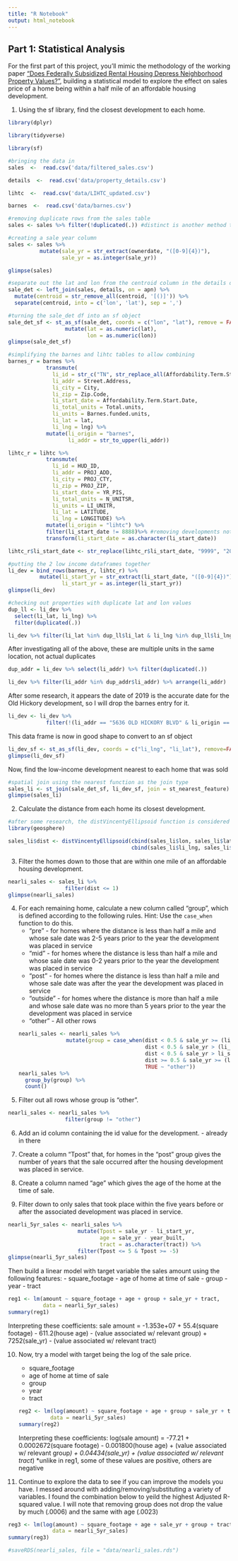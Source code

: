 ```yaml
---
title: "R Notebook"
output: html_notebook
---
```


## Part 1: Statistical Analysis
For the first part of this project, you'll mimic the methodology of the working paper ["Does Federally Subsidized Rental Housing Depress Neighborhood Property Values?"](https://furmancenter.org/research/publication/does-federally-subsidized-rental-housing-depress-neighborhood-property), building a statistical model to explore the effect on sales price of a home being within a half mile of an affordable housing development.

1. Using the sf library, find the closest development to each home.

```r
library(dplyr)

library(tidyverse)

library(sf)

```

```r
#bringing the data in
sales  <-  read.csv('data/filtered_sales.csv')

details  <-  read.csv('data/property_details.csv')

lihtc  <-  read.csv('data/LIHTC_updated.csv')

barnes  <-  read.csv('data/barnes.csv')
```

```r
#removing duplicate rows from the sales table
sales <- sales %>% filter(!duplicated(.)) #distinct is another method to consider here

#creating a sale year column
sales <- sales %>% 
          mutate(sale_yr = str_extract(ownerdate, "([0-9]{4})"),
                 sale_yr = as.integer(sale_yr))

glimpse(sales)
```


```r
#separate out the lat and lon from the centroid column in the details df
sale_det <- left_join(sales, details, on = apn) %>%
  mutate(centroid = str_remove_all(centroid, '[()]')) %>% 
  separate(centroid, into = c('lon', 'lat'), sep = ',')  

#turning the sale_det df into an sf object              
sale_det_sf <- st_as_sf(sale_det, coords = c("lon", "lat"), remove = FALSE) %>% 
                  mutate(lat = as.numeric(lat),
                         lon = as.numeric(lon))
glimpse(sale_det_sf)

```

```r
#simplifying the barnes and lihtc tables to allow combining
barnes_r = barnes %>% 
            transmute(
              li_id = str_c("TN", str_replace_all(Affordability.Term.Start.Date, "-", ""), sep = ""),
              li_addr = Street.Address,
              li_city = City,
              li_zip = Zip.Code,
              li_start_date = Affordability.Term.Start.Date, 
              li_total_units = Total.units, 
              li_units = Barnes.funded.units,
              li_lat = lat,
              li_lng = lng) %>% 
            mutate(li_origin = "barnes",
                   li_addr = str_to_upper(li_addr))

lihtc_r = lihtc %>% 
            transmute(
              li_id = HUD_ID,
              li_addr = PROJ_ADD, 
              li_city = PROJ_CTY,
              li_zip = PROJ_ZIP,
              li_start_date = YR_PIS, 
              li_total_units = N_UNITSR, 
              li_units = LI_UNITR,
              li_lat = LATITUDE,
              li_lng = LONGITUDE) %>% 
            mutate(li_origin = "lihtc") %>% 
            filter(li_start_date != 8888)%>% #removing developments not confirmed as in service
            transform(li_start_date = as.character(li_start_date))

lihtc_r$li_start_date <- str_replace(lihtc_r$li_start_date, "9999", "2015") #replacing the instance when there is a 9999 in this column with the year noted in the YR_ALLOC column
```

```r
#putting the 2 low income dataframes together
li_dev = bind_rows(barnes_r, lihtc_r) %>% 
          mutate(li_start_yr = str_extract(li_start_date, "([0-9]{4})"),
                 li_start_yr = as.integer(li_start_yr))
glimpse(li_dev)
```


```r
#checking out properties with duplicate lat and lon values
dup_ll <- li_dev %>% 
  select(li_lat, li_lng) %>% 
  filter(duplicated(.))

li_dev %>% filter(li_lat %in% dup_ll$li_lat & li_lng %in% dup_ll$li_lng) %>% arrange(desc(li_lat))
```
After investigating all of the above, these are multiple units in the same location, not actual duplicates


```r
dup_addr = li_dev %>% select(li_addr) %>% filter(duplicated(.)) 

li_dev %>% filter(li_addr %in% dup_addr$li_addr) %>% arrange(li_addr)
```
After some research, it appears the date of 2019 is the accurate date for the Old Hickory development, so I will drop the barnes entry for it.
```r
li_dev <- li_dev %>% 
            filter(!(li_addr == "5636 OLD HICKORY BLVD" & li_origin == "barnes"))
```

This data frame is now in good shape to convert to an sf object
```r
li_dev_sf <- st_as_sf(li_dev, coords = c("li_lng", "li_lat"), remove=FALSE)
glimpse(li_dev_sf)
```

Now, find the low-income development nearest to each home that was sold
```r
#spatial join using the nearest function as the join type
sales_li <- st_join(sale_det_sf, li_dev_sf, join = st_nearest_feature)
glimpse(sales_li)
```

2. Calculate the distance from each home its closest development.
```r
#after some research, the distVincentyEllipsoid function is considered the most accurate, so bringing in the relavent library to find the distances
library(geosphere)

sales_li$dist <- distVincentyEllipsoid(cbind(sales_li$lon, sales_li$lat), 
                                       cbind(sales_li$li_lng, sales_li$li_lat))/1609.344 #converting the distance from meters to miles
```

3. Filter the homes down to those that are within one mile of an affordable housing development.
```r
nearli_sales <- sales_li %>% 
                  filter(dist <= 1)
glimpse(nearli_sales)
```

4. For each remaining home, calculate a new column called "group", which is defined according to the following rules. Hint: Use the `case_when` function to do this.  
	* "pre" - for homes where the distance is less than half a mile and whose sale date was 2-5 years prior to the year the development was placed in service  
	* "mid" - for homes where the distance is less than half a mile and whose sale date was 0-2 years prior to the year the development was placed in service  
	* "post" - for homes where the distance is less than half a mile and whose sale date was after the year the development was placed in service   
	* "outside" - for homes where the distance is more than half a mile and whose sale date was no more than 5 years prior to the year the development was placed in service   
	* "other" - All other rows 
```r
nearli_sales <- nearli_sales %>% 
                  mutate(group = case_when(dist < 0.5 & sale_yr >= (li_start_yr-5) & sale_yr <= (li_start_yr-2) ~ "pre",
                                           dist < 0.5 & sale_yr > (li_start_yr-2) & sale_yr <= li_start_yr ~ "mid",
                                           dist < 0.5 & sale_yr > li_start_yr ~ "post",
                                           dist >= 0.5 & sale_yr >= (li_start_yr-5) ~ "outside",
                                           TRUE ~ "other"))
nearli_sales %>% 
  group_by(group) %>% 
  count()
```

5. Filter out all rows whose group is "other".
```r
nearli_sales <- nearli_sales %>% 
                  filter(group != "other")
```
6. Add an id column containing the id value for the development. - already in there

7. Create a column "Tpost" that, for homes in the "post" group gives the number of years that the sale occurred after the housing development was placed in service.
8. Create a column named "age" which gives the age of the home at the time of sale.
9. Filter down to only sales that took place within the five years before or after the associated development was placed in service.
```r
nearli_5yr_sales <- nearli_sales %>% 
                      mutate(Tpost = sale_yr - li_start_yr,
                             age = sale_yr - year_built,
                             tract = as.character(tract)) %>% 
                      filter(Tpost <= 5 & Tpost >= -5)
glimpse(nearli_5yr_sales)
```

Then build a linear model with target variable the sales amount using the following features:
	- square_footage
	- age of home at time of sale
	- group
	- year 
	- tract
```r
reg1 <- lm(amount ~ square_footage + age + group + sale_yr + tract,
           data = nearli_5yr_sales)
summary(reg1)
```
Interpreting these coefficients:
sale amount = -1.353e+07 + 55.4(square footage) - 611.2(house age) - (value associated w/ relevant group) + 7252(sale_yr)                 - (value associated w/ relevant tract)

10. Now, try a model with target being the log of the sale price.
	- square_footage
	- age of home at time of sale
	- group
	- year
	- tract
```r
reg2 <- lm(log(amount) ~ square_footage + age + group + sale_yr + tract,
              data = nearli_5yr_sales)
summary(reg2)
```
Interpreting these coefficients:
log(sale amount) = -77.21 + 0.0002672(square footage) - 0.001800(house age) + (value associated w/ relevant group*) 
                  + 0.04434(sale_yr) + (value associated w/ relevant tract*)
*unlike in reg1, some of these values are positive, others are negative


11. Continue to explore the data to see if you can improve the models you have.
I messed around with adding/removing/substituting a variety of variables. I found the combination below to yeild the highest Adjusted R-squared value. I will note that removing group does not drop the value by much (.0006) and the same with age (.0023)

```r

reg3 <- lm(log(amount) ~ square_footage + age + sale_yr + group + tract + li_id,
              data = nearli_5yr_sales)
summary(reg3)
```

```r
#saveRDS(nearli_sales, file = "data/nearli_sales.rds")
```




